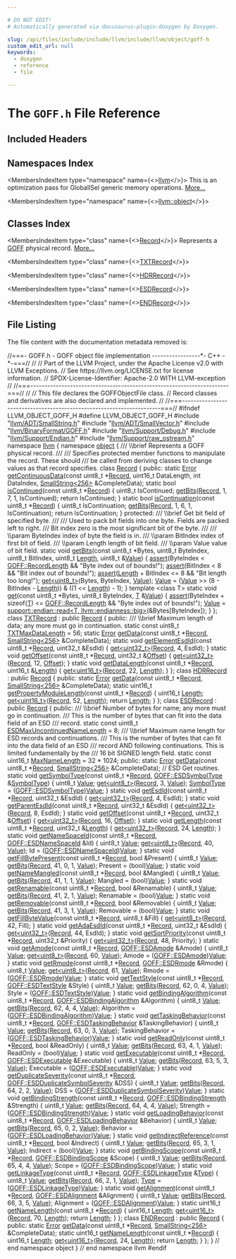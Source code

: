 ```yaml
---

# DO NOT EDIT!
# Automatically generated via docusaurus-plugin-doxygen by Doxygen.

slug: /api/files/include/include/llvm/include/llvm/object/goff-h
custom_edit_url: null
keywords:
  - doxygen
  - reference
  - file

---
```





# The `GOFF.h` File Reference

<DoxygenPage pluginConfig={pluginConfig}>



## Included Headers

<IncludesList>
<IncludesListItem
  filePath="llvm/ADT/SmallString.h"
  permalink="/docs/api/files/include/include/llvm/include/llvm/adt/smallstring-h"
  isLocal="true" />
<IncludesListItem
  filePath="llvm/ADT/SmallVector.h"
  permalink="/docs/api/files/include/include/llvm/include/llvm/adt/smallvector-h"
  isLocal="true" />
<IncludesListItem
  filePath="llvm/BinaryFormat/GOFF.h"
  permalink="/docs/api/files/include/include/llvm/include/llvm/binaryformat/goff-h"
  isLocal="true" />
<IncludesListItem
  filePath="llvm/Support/Debug.h"
  permalink="/docs/api/files/include/include/llvm/include/llvm/support/debug-h"
  isLocal="true" />
<IncludesListItem
  filePath="llvm/Support/Endian.h"
  permalink="/docs/api/files/include/include/llvm/include/llvm/support/endian-h"
  isLocal="true" />
<IncludesListItem
  filePath="llvm/Support/raw_ostream.h"
  permalink="/docs/api/files/include/include/llvm/include/llvm/support/raw-ostream-h"
  isLocal="true" />
</IncludesList>

## Namespaces Index

<MembersIndex>

<MembersIndexItem
  type="namespace"
  name={<><a href="/docs/api/namespaces/llvm">llvm</a></>}>
This is an optimization pass for GlobalISel generic memory operations. <a href="/docs/api/namespaces/llvm/#details">More...</a>
</MembersIndexItem>

<MembersIndexItem
  type="namespace"
  name={<><a href="/docs/api/namespaces/llvm/object">llvm::object</a></>}>
</MembersIndexItem>

</MembersIndex>

## Classes Index

<MembersIndex>

<MembersIndexItem
  type="class"
  name={<><a href="/docs/api/classes/llvm/object/record">Record</a></>}>
Represents a <a href="/docs/api/namespaces/llvm/goff">GOFF</a> physical record. <a href="/docs/api/classes/llvm/object/record/#details">More...</a>
</MembersIndexItem>

<MembersIndexItem
  type="class"
  name={<><a href="/docs/api/classes/llvm/object/txtrecord">TXTRecord</a></>}>
</MembersIndexItem>

<MembersIndexItem
  type="class"
  name={<><a href="/docs/api/classes/llvm/object/hdrrecord">HDRRecord</a></>}>
</MembersIndexItem>

<MembersIndexItem
  type="class"
  name={<><a href="/docs/api/classes/llvm/object/esdrecord">ESDRecord</a></>}>
</MembersIndexItem>

<MembersIndexItem
  type="class"
  name={<><a href="/docs/api/classes/llvm/object/endrecord">ENDRecord</a></>}>
</MembersIndexItem>

</MembersIndex>


## File Listing

The file content with the documentation metadata removed is:

<ProgramListing>

<Link id="l00001" /><CodeLine lineNumber="1"><Highlight kind="comment">//===- GOFF.h - GOFF object file implementation -----------------&#42;- C++ -&#42;-===//</Highlight><Highlight kind="normal"></Highlight></CodeLine>
<Link id="l00002" /><CodeLine lineNumber="2"><Highlight kind="normal"></Highlight><Highlight kind="comment">//</Highlight><Highlight kind="normal"></Highlight></CodeLine>
<Link id="l00003" /><CodeLine lineNumber="3"><Highlight kind="normal"></Highlight><Highlight kind="comment">// Part of the LLVM Project, under the Apache License v2.0 with LLVM Exceptions.</Highlight><Highlight kind="normal"></Highlight></CodeLine>
<Link id="l00004" /><CodeLine lineNumber="4"><Highlight kind="normal"></Highlight><Highlight kind="comment">// See https://llvm.org/LICENSE.txt for license information.</Highlight><Highlight kind="normal"></Highlight></CodeLine>
<Link id="l00005" /><CodeLine lineNumber="5"><Highlight kind="normal"></Highlight><Highlight kind="comment">// SPDX-License-Identifier: Apache-2.0 WITH LLVM-exception</Highlight><Highlight kind="normal"></Highlight></CodeLine>
<Link id="l00006" /><CodeLine lineNumber="6"><Highlight kind="normal"></Highlight><Highlight kind="comment">//</Highlight><Highlight kind="normal"></Highlight></CodeLine>
<Link id="l00007" /><CodeLine lineNumber="7"><Highlight kind="normal"></Highlight><Highlight kind="comment">//===----------------------------------------------------------------------===//</Highlight><Highlight kind="normal"></Highlight></CodeLine>
<Link id="l00008" /><CodeLine lineNumber="8"><Highlight kind="normal"></Highlight><Highlight kind="comment">//</Highlight><Highlight kind="normal"></Highlight></CodeLine>
<Link id="l00009" /><CodeLine lineNumber="9"><Highlight kind="normal"></Highlight><Highlight kind="comment">// This file declares the GOFFObjectFile class.</Highlight><Highlight kind="normal"></Highlight></CodeLine>
<Link id="l00010" /><CodeLine lineNumber="10"><Highlight kind="normal"></Highlight><Highlight kind="comment">// Record classes and derivatives are also declared and implemented.</Highlight><Highlight kind="normal"></Highlight></CodeLine>
<Link id="l00011" /><CodeLine lineNumber="11"><Highlight kind="normal"></Highlight><Highlight kind="comment">//</Highlight><Highlight kind="normal"></Highlight></CodeLine>
<Link id="l00012" /><CodeLine lineNumber="12"><Highlight kind="normal"></Highlight><Highlight kind="comment">//===----------------------------------------------------------------------===//</Highlight><Highlight kind="normal"></Highlight></CodeLine>
<Link id="l00013" /><CodeLine lineNumber="13"><Highlight kind="normal"></Highlight></CodeLine>
<Link id="l00014" /><CodeLine lineNumber="14"><Highlight kind="normal"></Highlight><Highlight kind="preprocessor">#ifndef LLVM&#95;OBJECT&#95;GOFF&#95;H</Highlight><Highlight kind="normal"></Highlight></CodeLine>
<Link id="l00015" /><CodeLine lineNumber="15"><Highlight kind="normal"></Highlight><Highlight kind="preprocessor">#define LLVM&#95;OBJECT&#95;GOFF&#95;H</Highlight><Highlight kind="normal"></Highlight></CodeLine>
<Link id="l00016" /><CodeLine lineNumber="16"><Highlight kind="normal"></Highlight></CodeLine>
<Link id="l00017" /><CodeLine lineNumber="17"><Highlight kind="normal"></Highlight><Highlight kind="preprocessor">#include &quot;<a href="/docs/api/files/include/include/llvm/include/llvm/adt/smallstring-h">llvm/ADT/SmallString.h</a>&quot;</Highlight><Highlight kind="normal"></Highlight></CodeLine>
<Link id="l00018" /><CodeLine lineNumber="18"><Highlight kind="normal"></Highlight><Highlight kind="preprocessor">#include &quot;<a href="/docs/api/files/include/include/llvm/include/llvm/adt/smallvector-h">llvm/ADT/SmallVector.h</a>&quot;</Highlight><Highlight kind="normal"></Highlight></CodeLine>
<Link id="l00019" /><CodeLine lineNumber="19"><Highlight kind="normal"></Highlight><Highlight kind="preprocessor">#include &quot;<a href="/docs/api/files/include/include/llvm/include/llvm/binaryformat/goff-h">llvm/BinaryFormat/GOFF.h</a>&quot;</Highlight><Highlight kind="normal"></Highlight></CodeLine>
<Link id="l00020" /><CodeLine lineNumber="20"><Highlight kind="normal"></Highlight><Highlight kind="preprocessor">#include &quot;<a href="/docs/api/files/include/include/llvm/include/llvm/support/debug-h">llvm/Support/Debug.h</a>&quot;</Highlight><Highlight kind="normal"></Highlight></CodeLine>
<Link id="l00021" /><CodeLine lineNumber="21"><Highlight kind="normal"></Highlight><Highlight kind="preprocessor">#include &quot;<a href="/docs/api/files/include/include/llvm/include/llvm/support/endian-h">llvm/Support/Endian.h</a>&quot;</Highlight><Highlight kind="normal"></Highlight></CodeLine>
<Link id="l00022" /><CodeLine lineNumber="22"><Highlight kind="normal"></Highlight><Highlight kind="preprocessor">#include &quot;<a href="/docs/api/files/include/include/llvm/include/llvm/support/raw-ostream-h">llvm/Support/raw&#95;ostream.h</a>&quot;</Highlight><Highlight kind="normal"></Highlight></CodeLine>
<Link id="l00023" /><CodeLine lineNumber="23"><Highlight kind="normal"></Highlight></CodeLine>
<Link id="l00024" /><CodeLine lineNumber="24"><Highlight kind="normal"></Highlight><Highlight kind="keyword">namespace </Highlight><Highlight kind="normal"><a href="/docs/api/namespaces/llvm">llvm</a> &#123;</Highlight></CodeLine>
<Link id="l00025" /><CodeLine lineNumber="25"><Highlight kind="normal"></Highlight><Highlight kind="keyword">namespace </Highlight><Highlight kind="normal"><a href="/docs/api/namespaces/llvm/object">object</a> &#123;</Highlight></CodeLine>
<Link id="l00026" /><CodeLine lineNumber="26"><Highlight kind="normal"></Highlight><Highlight kind="comment"></Highlight></CodeLine>
<Link id="l00027" /><CodeLine lineNumber="27"><Highlight kind="comment">/// \\brief Represents a GOFF physical record.</Highlight></CodeLine>
<Link id="l00028" /><CodeLine lineNumber="28"><Highlight kind="comment">///</Highlight></CodeLine>
<Link id="l00029" /><CodeLine lineNumber="29"><Highlight kind="comment">/// Specifies protected member functions to manipulate the record. These should</Highlight></CodeLine>
<Link id="l00030" /><CodeLine lineNumber="30"><Highlight kind="comment">/// be called from deriving classes to change values as that record specifies.</Highlight><Highlight kind="normal"></Highlight></CodeLine>
<Link id="l00031" /><CodeLine lineNumber="31" lineLink="/docs/api/classes/llvm/object/record"><Highlight kind="normal"></Highlight><Highlight kind="keyword">class </Highlight><Highlight kind="normal"><a href="/docs/api/classes/llvm/object/record">Record</a> &#123;</Highlight></CodeLine>
<Link id="l00032" /><CodeLine lineNumber="32"><Highlight kind="normal"></Highlight><Highlight kind="keyword">public</Highlight><Highlight kind="normal">:</Highlight></CodeLine>
<Link id="l00033" /><CodeLine lineNumber="33"><Highlight kind="normal">  </Highlight><Highlight kind="keyword">static</Highlight><Highlight kind="normal"> <a href="/docs/api/classes/llvm/error">Error</a> <a href="/docs/api/classes/llvm/object/record/#a68447fd5872ee1b7ff3b7bd7d39e0077">getContinuousData</a>(</Highlight><Highlight kind="keyword">const</Highlight><Highlight kind="normal"> uint8&#95;t &#42;<a href="/docs/api/classes/llvm/object/record">Record</a>, uint16&#95;t DataLength,</Highlight></CodeLine>
<Link id="l00034" /><CodeLine lineNumber="34"><Highlight kind="normal">                                 </Highlight><Highlight kind="keywordtype">int</Highlight><Highlight kind="normal"> DataIndex, <a href="/docs/api/classes/llvm/smallstring">SmallString&lt;256&gt;</a> &amp;CompleteData);</Highlight></CodeLine>
<Link id="l00035" /><CodeLine lineNumber="35"><Highlight kind="normal"></Highlight></CodeLine>
<Link id="l00036" /><CodeLine lineNumber="36" lineLink="/docs/api/classes/llvm/object/record/#a637f36dc9f57cc59c8339f12f6c3c0bc"><Highlight kind="normal">  </Highlight><Highlight kind="keyword">static</Highlight><Highlight kind="normal"> </Highlight><Highlight kind="keywordtype">bool</Highlight><Highlight kind="normal"> <a href="/docs/api/classes/llvm/object/record/#a637f36dc9f57cc59c8339f12f6c3c0bc">isContinued</a>(</Highlight><Highlight kind="keyword">const</Highlight><Highlight kind="normal"> uint8&#95;t &#42;<a href="/docs/api/classes/llvm/object/record">Record</a>) &#123;</Highlight></CodeLine>
<Link id="l00037" /><CodeLine lineNumber="37"><Highlight kind="normal">    uint8&#95;t IsContinued;</Highlight></CodeLine>
<Link id="l00038" /><CodeLine lineNumber="38"><Highlight kind="normal">    <a href="/docs/api/classes/llvm/object/record/#a621bf457e53725ae30708875b8d33bec">getBits</a>(<a href="/docs/api/classes/llvm/object/record">Record</a>, 1, 7, 1, IsContinued);</Highlight></CodeLine>
<Link id="l00039" /><CodeLine lineNumber="39"><Highlight kind="normal">    </Highlight><Highlight kind="keywordflow">return</Highlight><Highlight kind="normal"> IsContinued;</Highlight></CodeLine>
<Link id="l00040" /><CodeLine lineNumber="40"><Highlight kind="normal">  &#125;</Highlight></CodeLine>
<Link id="l00041" /><CodeLine lineNumber="41"><Highlight kind="normal"></Highlight></CodeLine>
<Link id="l00042" /><CodeLine lineNumber="42" lineLink="/docs/api/classes/llvm/object/record/#abc30306974172eceb9ab361af8eff518"><Highlight kind="normal">  </Highlight><Highlight kind="keyword">static</Highlight><Highlight kind="normal"> </Highlight><Highlight kind="keywordtype">bool</Highlight><Highlight kind="normal"> <a href="/docs/api/classes/llvm/object/record/#abc30306974172eceb9ab361af8eff518">isContinuation</a>(</Highlight><Highlight kind="keyword">const</Highlight><Highlight kind="normal"> uint8&#95;t &#42;<a href="/docs/api/classes/llvm/object/record">Record</a>) &#123;</Highlight></CodeLine>
<Link id="l00043" /><CodeLine lineNumber="43"><Highlight kind="normal">    uint8&#95;t IsContinuation;</Highlight></CodeLine>
<Link id="l00044" /><CodeLine lineNumber="44"><Highlight kind="normal">    <a href="/docs/api/classes/llvm/object/record/#a621bf457e53725ae30708875b8d33bec">getBits</a>(<a href="/docs/api/classes/llvm/object/record">Record</a>, 1, 6, 1, IsContinuation);</Highlight></CodeLine>
<Link id="l00045" /><CodeLine lineNumber="45"><Highlight kind="normal">    </Highlight><Highlight kind="keywordflow">return</Highlight><Highlight kind="normal"> IsContinuation;</Highlight></CodeLine>
<Link id="l00046" /><CodeLine lineNumber="46"><Highlight kind="normal">  &#125;</Highlight></CodeLine>
<Link id="l00047" /><CodeLine lineNumber="47"><Highlight kind="normal"></Highlight></CodeLine>
<Link id="l00048" /><CodeLine lineNumber="48"><Highlight kind="normal"></Highlight><Highlight kind="keyword">protected</Highlight><Highlight kind="normal">:</Highlight><Highlight kind="comment"></Highlight></CodeLine>
<Link id="l00049" /><CodeLine lineNumber="49"><Highlight kind="comment">  /// \\brief Get bit field of specified byte.</Highlight></CodeLine>
<Link id="l00050" /><CodeLine lineNumber="50"><Highlight kind="comment">  ///</Highlight></CodeLine>
<Link id="l00051" /><CodeLine lineNumber="51"><Highlight kind="comment">  /// Used to pack bit fields into one byte. Fields are packed left to right.</Highlight></CodeLine>
<Link id="l00052" /><CodeLine lineNumber="52"><Highlight kind="comment">  /// Bit index zero is the most significant bit of the byte.</Highlight></CodeLine>
<Link id="l00053" /><CodeLine lineNumber="53"><Highlight kind="comment">  ///</Highlight></CodeLine>
<Link id="l00054" /><CodeLine lineNumber="54"><Highlight kind="comment">  /// \\param ByteIndex index of byte the field is in.</Highlight></CodeLine>
<Link id="l00055" /><CodeLine lineNumber="55"><Highlight kind="comment">  /// \\param BitIndex index of first bit of field.</Highlight></CodeLine>
<Link id="l00056" /><CodeLine lineNumber="56"><Highlight kind="comment">  /// \\param Length length of bit field.</Highlight></CodeLine>
<Link id="l00057" /><CodeLine lineNumber="57"><Highlight kind="comment">  /// \\param Value value of bit field.</Highlight><Highlight kind="normal"></Highlight></CodeLine>
<Link id="l00058" /><CodeLine lineNumber="58" lineLink="/docs/api/classes/llvm/object/record/#a621bf457e53725ae30708875b8d33bec"><Highlight kind="normal">  </Highlight><Highlight kind="keyword">static</Highlight><Highlight kind="normal"> </Highlight><Highlight kind="keywordtype">void</Highlight><Highlight kind="normal"> <a href="/docs/api/classes/llvm/object/record/#a621bf457e53725ae30708875b8d33bec">getBits</a>(</Highlight><Highlight kind="keyword">const</Highlight><Highlight kind="normal"> uint8&#95;t &#42;Bytes, uint8&#95;t ByteIndex, uint8&#95;t BitIndex,</Highlight></CodeLine>
<Link id="l00059" /><CodeLine lineNumber="59"><Highlight kind="normal">                      uint8&#95;t <a href="/docs/api/namespaces/llvm/#a05f5b9a11bdcc5feba62899f95dcf878af6d9f1c7b49b7601fae6a545002a6763">Length</a>, uint8&#95;t &amp;<a href="/docs/api/classes/llvm/value">Value</a>) &#123;</Highlight></CodeLine>
<Link id="l00060" /><CodeLine lineNumber="60"><Highlight kind="normal">    <a href="/docs/api/files/lib/lib/target/lib/target/amdgpu/silowercontrolflow-cpp/#a4868c5d81c5ccc98c47aeab6244346a0">assert</a>(ByteIndex &lt; <a href="/docs/api/namespaces/llvm/goff/#a9bd094a5bc04f1a61bde1d43568b595f">GOFF::RecordLength</a> &amp;&amp; </Highlight><Highlight kind="stringliteral">&quot;Byte index out of bounds!&quot;</Highlight><Highlight kind="normal">);</Highlight></CodeLine>
<Link id="l00061" /><CodeLine lineNumber="61"><Highlight kind="normal">    <a href="/docs/api/files/lib/lib/target/lib/target/amdgpu/silowercontrolflow-cpp/#a4868c5d81c5ccc98c47aeab6244346a0">assert</a>(BitIndex &lt; 8 &amp;&amp; </Highlight><Highlight kind="stringliteral">&quot;Bit index out of bounds!&quot;</Highlight><Highlight kind="normal">);</Highlight></CodeLine>
<Link id="l00062" /><CodeLine lineNumber="62"><Highlight kind="normal">    <a href="/docs/api/files/lib/lib/target/lib/target/amdgpu/silowercontrolflow-cpp/#a4868c5d81c5ccc98c47aeab6244346a0">assert</a>(<a href="/docs/api/namespaces/llvm/#a05f5b9a11bdcc5feba62899f95dcf878af6d9f1c7b49b7601fae6a545002a6763">Length</a> + BitIndex &lt;= 8 &amp;&amp; </Highlight><Highlight kind="stringliteral">&quot;Bit length too long!&quot;</Highlight><Highlight kind="normal">);</Highlight></CodeLine>
<Link id="l00063" /><CodeLine lineNumber="63"><Highlight kind="normal"></Highlight></CodeLine>
<Link id="l00064" /><CodeLine lineNumber="64"><Highlight kind="normal">    <a href="/docs/api/classes/llvm/object/record/#a817de5ee95a965cf8ba4aa8b19bfd8ea">get&lt;uint8&#95;t&gt;</a>(Bytes, ByteIndex, <a href="/docs/api/classes/llvm/value">Value</a>);</Highlight></CodeLine>
<Link id="l00065" /><CodeLine lineNumber="65"><Highlight kind="normal">    <a href="/docs/api/classes/llvm/value">Value</a> = (<a href="/docs/api/classes/llvm/value">Value</a> &gt;&gt; (8 - BitIndex - <a href="/docs/api/namespaces/llvm/#a05f5b9a11bdcc5feba62899f95dcf878af6d9f1c7b49b7601fae6a545002a6763">Length</a>)) &amp; ((1 &lt;&lt; <a href="/docs/api/namespaces/llvm/#a05f5b9a11bdcc5feba62899f95dcf878af6d9f1c7b49b7601fae6a545002a6763">Length</a>) - 1);</Highlight></CodeLine>
<Link id="l00066" /><CodeLine lineNumber="66"><Highlight kind="normal">  &#125;</Highlight></CodeLine>
<Link id="l00067" /><CodeLine lineNumber="67"><Highlight kind="normal"></Highlight></CodeLine>
<Link id="l00068" /><CodeLine lineNumber="68"><Highlight kind="normal">  </Highlight><Highlight kind="keyword">template</Highlight><Highlight kind="normal"> &lt;</Highlight><Highlight kind="keyword">class</Highlight><Highlight kind="normal"> T&gt;</Highlight></CodeLine>
<Link id="l00069" /><CodeLine lineNumber="69" lineLink="/docs/api/classes/llvm/object/record/#a817de5ee95a965cf8ba4aa8b19bfd8ea"><Highlight kind="normal">  </Highlight><Highlight kind="keyword">static</Highlight><Highlight kind="normal"> </Highlight><Highlight kind="keywordtype">void</Highlight><Highlight kind="normal"> <a href="/docs/api/classes/llvm/object/record/#a817de5ee95a965cf8ba4aa8b19bfd8ea">get</a>(</Highlight><Highlight kind="keyword">const</Highlight><Highlight kind="normal"> uint8&#95;t &#42;Bytes, uint8&#95;t ByteIndex, <a href="/docs/api/files/lib/lib/target/lib/target/mips/mips16isellowering-cpp/#a0acb682b8260ab1c60b918599864e2e5">T</a> &amp;<a href="/docs/api/classes/llvm/value">Value</a>) &#123;</Highlight></CodeLine>
<Link id="l00070" /><CodeLine lineNumber="70"><Highlight kind="normal">    <a href="/docs/api/files/lib/lib/target/lib/target/amdgpu/silowercontrolflow-cpp/#a4868c5d81c5ccc98c47aeab6244346a0">assert</a>(ByteIndex + </Highlight><Highlight kind="keyword">sizeof</Highlight><Highlight kind="normal">(<a href="/docs/api/files/lib/lib/target/lib/target/mips/mips16isellowering-cpp/#a0acb682b8260ab1c60b918599864e2e5">T</a>) &lt;= <a href="/docs/api/namespaces/llvm/goff/#a9bd094a5bc04f1a61bde1d43568b595f">GOFF::RecordLength</a> &amp;&amp;</Highlight></CodeLine>
<Link id="l00071" /><CodeLine lineNumber="71"><Highlight kind="normal">           </Highlight><Highlight kind="stringliteral">&quot;Byte index out of bounds!&quot;</Highlight><Highlight kind="normal">);</Highlight></CodeLine>
<Link id="l00072" /><CodeLine lineNumber="72"><Highlight kind="normal">    <a href="/docs/api/classes/llvm/value">Value</a> = <a href="/docs/api/namespaces/llvm/support/endian/#acfdf941f45bc58470ed8423b98862486">support::endian::read&lt;T, llvm::endianness::big&gt;</a>(&amp;Bytes&#91;ByteIndex&#93;);</Highlight></CodeLine>
<Link id="l00073" /><CodeLine lineNumber="73"><Highlight kind="normal">  &#125;</Highlight></CodeLine>
<Link id="l00074" /><CodeLine lineNumber="74"><Highlight kind="normal">&#125;;</Highlight></CodeLine>
<Link id="l00075" /><CodeLine lineNumber="75"><Highlight kind="normal"></Highlight></CodeLine>
<Link id="l00076" /><CodeLine lineNumber="76" lineLink="/docs/api/classes/llvm/object/txtrecord"><Highlight kind="normal"></Highlight><Highlight kind="keyword">class </Highlight><Highlight kind="normal"><a href="/docs/api/classes/llvm/object/txtrecord">TXTRecord</a> : </Highlight><Highlight kind="keyword">public</Highlight><Highlight kind="normal"> <a href="/docs/api/classes/llvm/object/record">Record</a> &#123;</Highlight></CodeLine>
<Link id="l00077" /><CodeLine lineNumber="77"><Highlight kind="normal"></Highlight><Highlight kind="keyword">public</Highlight><Highlight kind="normal">:</Highlight><Highlight kind="comment"></Highlight></CodeLine>
<Link id="l00078" /><CodeLine lineNumber="78"><Highlight kind="comment">  /// \\brief Maximum length of data; any more must go in continuation.</Highlight><Highlight kind="normal"></Highlight></CodeLine>
<Link id="l00079" /><CodeLine lineNumber="79" lineLink="/docs/api/classes/llvm/object/txtrecord/#a715d4d71dfce4d0225fd194864125a33"><Highlight kind="normal">  </Highlight><Highlight kind="keyword">static</Highlight><Highlight kind="normal"> </Highlight><Highlight kind="keyword">const</Highlight><Highlight kind="normal"> uint8&#95;t <a href="/docs/api/classes/llvm/object/txtrecord/#a715d4d71dfce4d0225fd194864125a33">TXTMaxDataLength</a> = 56;</Highlight></CodeLine>
<Link id="l00080" /><CodeLine lineNumber="80"><Highlight kind="normal"></Highlight></CodeLine>
<Link id="l00081" /><CodeLine lineNumber="81"><Highlight kind="normal">  </Highlight><Highlight kind="keyword">static</Highlight><Highlight kind="normal"> <a href="/docs/api/classes/llvm/error">Error</a> <a href="/docs/api/classes/llvm/object/txtrecord/#ad0de1da35f63c2f230b4b0dfcb79071c">getData</a>(</Highlight><Highlight kind="keyword">const</Highlight><Highlight kind="normal"> uint8&#95;t &#42;<a href="/docs/api/classes/llvm/object/record">Record</a>, <a href="/docs/api/classes/llvm/smallstring">SmallString&lt;256&gt;</a> &amp;CompleteData);</Highlight></CodeLine>
<Link id="l00082" /><CodeLine lineNumber="82"><Highlight kind="normal"></Highlight></CodeLine>
<Link id="l00083" /><CodeLine lineNumber="83" lineLink="/docs/api/classes/llvm/object/txtrecord/#a575f5ce490a26a414a489f3f7e515cd0"><Highlight kind="normal">  </Highlight><Highlight kind="keyword">static</Highlight><Highlight kind="normal"> </Highlight><Highlight kind="keywordtype">void</Highlight><Highlight kind="normal"> <a href="/docs/api/classes/llvm/object/txtrecord/#a575f5ce490a26a414a489f3f7e515cd0">getElementEsdId</a>(</Highlight><Highlight kind="keyword">const</Highlight><Highlight kind="normal"> uint8&#95;t &#42;<a href="/docs/api/classes/llvm/object/record">Record</a>, uint32&#95;t &amp;EsdId) &#123;</Highlight></CodeLine>
<Link id="l00084" /><CodeLine lineNumber="84"><Highlight kind="normal">    <a href="/docs/api/classes/llvm/object/record/#a817de5ee95a965cf8ba4aa8b19bfd8ea">get&lt;uint32&#95;t&gt;</a>(<a href="/docs/api/classes/llvm/object/record">Record</a>, 4, EsdId);</Highlight></CodeLine>
<Link id="l00085" /><CodeLine lineNumber="85"><Highlight kind="normal">  &#125;</Highlight></CodeLine>
<Link id="l00086" /><CodeLine lineNumber="86"><Highlight kind="normal"></Highlight></CodeLine>
<Link id="l00087" /><CodeLine lineNumber="87" lineLink="/docs/api/classes/llvm/object/txtrecord/#ae15f56285eb5f2e538b4a2c4b9170df0"><Highlight kind="normal">  </Highlight><Highlight kind="keyword">static</Highlight><Highlight kind="normal"> </Highlight><Highlight kind="keywordtype">void</Highlight><Highlight kind="normal"> <a href="/docs/api/classes/llvm/object/txtrecord/#ae15f56285eb5f2e538b4a2c4b9170df0">getOffset</a>(</Highlight><Highlight kind="keyword">const</Highlight><Highlight kind="normal"> uint8&#95;t &#42;<a href="/docs/api/classes/llvm/object/record">Record</a>, uint32&#95;t &amp;<a href="/docs/api/namespaces/llvm/#a05f5b9a11bdcc5feba62899f95dcf878a3134224cba2545bc57954d3b072aebb4">Offset</a>) &#123;</Highlight></CodeLine>
<Link id="l00088" /><CodeLine lineNumber="88"><Highlight kind="normal">    <a href="/docs/api/classes/llvm/object/record/#a817de5ee95a965cf8ba4aa8b19bfd8ea">get&lt;uint32&#95;t&gt;</a>(<a href="/docs/api/classes/llvm/object/record">Record</a>, 12, <a href="/docs/api/namespaces/llvm/#a05f5b9a11bdcc5feba62899f95dcf878a3134224cba2545bc57954d3b072aebb4">Offset</a>);</Highlight></CodeLine>
<Link id="l00089" /><CodeLine lineNumber="89"><Highlight kind="normal">  &#125;</Highlight></CodeLine>
<Link id="l00090" /><CodeLine lineNumber="90"><Highlight kind="normal"></Highlight></CodeLine>
<Link id="l00091" /><CodeLine lineNumber="91" lineLink="/docs/api/classes/llvm/object/txtrecord/#a95100266e2327854dfedc66a2ed41e72"><Highlight kind="normal">  </Highlight><Highlight kind="keyword">static</Highlight><Highlight kind="normal"> </Highlight><Highlight kind="keywordtype">void</Highlight><Highlight kind="normal"> <a href="/docs/api/classes/llvm/object/txtrecord/#a95100266e2327854dfedc66a2ed41e72">getDataLength</a>(</Highlight><Highlight kind="keyword">const</Highlight><Highlight kind="normal"> uint8&#95;t &#42;<a href="/docs/api/classes/llvm/object/record">Record</a>, uint16&#95;t &amp;<a href="/docs/api/namespaces/llvm/#a05f5b9a11bdcc5feba62899f95dcf878af6d9f1c7b49b7601fae6a545002a6763">Length</a>) &#123;</Highlight></CodeLine>
<Link id="l00092" /><CodeLine lineNumber="92"><Highlight kind="normal">    <a href="/docs/api/classes/llvm/object/record/#a817de5ee95a965cf8ba4aa8b19bfd8ea">get&lt;uint16&#95;t&gt;</a>(<a href="/docs/api/classes/llvm/object/record">Record</a>, 22, <a href="/docs/api/namespaces/llvm/#a05f5b9a11bdcc5feba62899f95dcf878af6d9f1c7b49b7601fae6a545002a6763">Length</a>);</Highlight></CodeLine>
<Link id="l00093" /><CodeLine lineNumber="93"><Highlight kind="normal">  &#125;</Highlight></CodeLine>
<Link id="l00094" /><CodeLine lineNumber="94"><Highlight kind="normal">&#125;;</Highlight></CodeLine>
<Link id="l00095" /><CodeLine lineNumber="95"><Highlight kind="normal"></Highlight></CodeLine>
<Link id="l00096" /><CodeLine lineNumber="96" lineLink="/docs/api/classes/llvm/object/hdrrecord"><Highlight kind="normal"></Highlight><Highlight kind="keyword">class </Highlight><Highlight kind="normal"><a href="/docs/api/classes/llvm/object/hdrrecord">HDRRecord</a> : </Highlight><Highlight kind="keyword">public</Highlight><Highlight kind="normal"> <a href="/docs/api/classes/llvm/object/record">Record</a> &#123;</Highlight></CodeLine>
<Link id="l00097" /><CodeLine lineNumber="97"><Highlight kind="normal"></Highlight><Highlight kind="keyword">public</Highlight><Highlight kind="normal">:</Highlight></CodeLine>
<Link id="l00098" /><CodeLine lineNumber="98"><Highlight kind="normal">  </Highlight><Highlight kind="keyword">static</Highlight><Highlight kind="normal"> <a href="/docs/api/classes/llvm/error">Error</a> <a href="/docs/api/classes/llvm/object/hdrrecord/#a464dca003843fef58bf9e9d218666138">getData</a>(</Highlight><Highlight kind="keyword">const</Highlight><Highlight kind="normal"> uint8&#95;t &#42;<a href="/docs/api/classes/llvm/object/record">Record</a>, <a href="/docs/api/classes/llvm/smallstring">SmallString&lt;256&gt;</a> &amp;CompleteData);</Highlight></CodeLine>
<Link id="l00099" /><CodeLine lineNumber="99"><Highlight kind="normal"></Highlight></CodeLine>
<Link id="l00100" /><CodeLine lineNumber="100" lineLink="/docs/api/classes/llvm/object/hdrrecord/#a74011747fe024db673758bc5a2eba060"><Highlight kind="normal">  </Highlight><Highlight kind="keyword">static</Highlight><Highlight kind="normal"> uint16&#95;t <a href="/docs/api/classes/llvm/object/hdrrecord/#a74011747fe024db673758bc5a2eba060">getPropertyModuleLength</a>(</Highlight><Highlight kind="keyword">const</Highlight><Highlight kind="normal"> uint8&#95;t &#42;<a href="/docs/api/classes/llvm/object/record">Record</a>) &#123;</Highlight></CodeLine>
<Link id="l00101" /><CodeLine lineNumber="101"><Highlight kind="normal">    uint16&#95;t <a href="/docs/api/namespaces/llvm/#a05f5b9a11bdcc5feba62899f95dcf878af6d9f1c7b49b7601fae6a545002a6763">Length</a>;</Highlight></CodeLine>
<Link id="l00102" /><CodeLine lineNumber="102"><Highlight kind="normal">    <a href="/docs/api/classes/llvm/object/record/#a817de5ee95a965cf8ba4aa8b19bfd8ea">get&lt;uint16&#95;t&gt;</a>(<a href="/docs/api/classes/llvm/object/record">Record</a>, 52, <a href="/docs/api/namespaces/llvm/#a05f5b9a11bdcc5feba62899f95dcf878af6d9f1c7b49b7601fae6a545002a6763">Length</a>);</Highlight></CodeLine>
<Link id="l00103" /><CodeLine lineNumber="103"><Highlight kind="normal">    </Highlight><Highlight kind="keywordflow">return</Highlight><Highlight kind="normal"> <a href="/docs/api/namespaces/llvm/#a05f5b9a11bdcc5feba62899f95dcf878af6d9f1c7b49b7601fae6a545002a6763">Length</a>;</Highlight></CodeLine>
<Link id="l00104" /><CodeLine lineNumber="104"><Highlight kind="normal">  &#125;</Highlight></CodeLine>
<Link id="l00105" /><CodeLine lineNumber="105"><Highlight kind="normal">&#125;;</Highlight></CodeLine>
<Link id="l00106" /><CodeLine lineNumber="106"><Highlight kind="normal"></Highlight></CodeLine>
<Link id="l00107" /><CodeLine lineNumber="107" lineLink="/docs/api/classes/llvm/object/esdrecord"><Highlight kind="normal"></Highlight><Highlight kind="keyword">class </Highlight><Highlight kind="normal"><a href="/docs/api/classes/llvm/object/esdrecord">ESDRecord</a> : </Highlight><Highlight kind="keyword">public</Highlight><Highlight kind="normal"> <a href="/docs/api/classes/llvm/object/record">Record</a> &#123;</Highlight></CodeLine>
<Link id="l00108" /><CodeLine lineNumber="108"><Highlight kind="normal"></Highlight><Highlight kind="keyword">public</Highlight><Highlight kind="normal">:</Highlight><Highlight kind="comment"></Highlight></CodeLine>
<Link id="l00109" /><CodeLine lineNumber="109"><Highlight kind="comment">  /// \\brief Number of bytes for name; any more must go in continuation.</Highlight></CodeLine>
<Link id="l00110" /><CodeLine lineNumber="110"><Highlight kind="comment">  /// This is the number of bytes that can fit into the data field of an ESD</Highlight></CodeLine>
<Link id="l00111" /><CodeLine lineNumber="111"><Highlight kind="comment">  /// record.</Highlight><Highlight kind="normal"></Highlight></CodeLine>
<Link id="l00112" /><CodeLine lineNumber="112" lineLink="/docs/api/classes/llvm/object/esdrecord/#aa936176b8bea6d8ea58203389007d068"><Highlight kind="normal">  </Highlight><Highlight kind="keyword">static</Highlight><Highlight kind="normal"> </Highlight><Highlight kind="keyword">const</Highlight><Highlight kind="normal"> uint8&#95;t <a href="/docs/api/classes/llvm/object/esdrecord/#aa936176b8bea6d8ea58203389007d068">ESDMaxUncontinuedNameLength</a> = 8;</Highlight></CodeLine>
<Link id="l00113" /><CodeLine lineNumber="113"><Highlight kind="normal"></Highlight><Highlight kind="comment"></Highlight></CodeLine>
<Link id="l00114" /><CodeLine lineNumber="114"><Highlight kind="comment">  /// \\brief Maximum name length for ESD records and continuations.</Highlight></CodeLine>
<Link id="l00115" /><CodeLine lineNumber="115"><Highlight kind="comment">  /// This is the number of bytes that can fit into the data field of an ESD</Highlight></CodeLine>
<Link id="l00116" /><CodeLine lineNumber="116"><Highlight kind="comment">  /// record AND following continuations. This is limited fundamentally by the</Highlight></CodeLine>
<Link id="l00117" /><CodeLine lineNumber="117"><Highlight kind="comment">  /// 16 bit SIGNED length field.</Highlight><Highlight kind="normal"></Highlight></CodeLine>
<Link id="l00118" /><CodeLine lineNumber="118" lineLink="/docs/api/classes/llvm/object/esdrecord/#a77f124a7c988d0a2f0fac4fd708f2506"><Highlight kind="normal">  </Highlight><Highlight kind="keyword">static</Highlight><Highlight kind="normal"> </Highlight><Highlight kind="keyword">const</Highlight><Highlight kind="normal"> uint16&#95;t <a href="/docs/api/classes/llvm/object/esdrecord/#a77f124a7c988d0a2f0fac4fd708f2506">MaxNameLength</a> = 32 &#42; 1024;</Highlight></CodeLine>
<Link id="l00119" /><CodeLine lineNumber="119"><Highlight kind="normal"></Highlight></CodeLine>
<Link id="l00120" /><CodeLine lineNumber="120"><Highlight kind="normal"></Highlight><Highlight kind="keyword">public</Highlight><Highlight kind="normal">:</Highlight></CodeLine>
<Link id="l00121" /><CodeLine lineNumber="121"><Highlight kind="normal">  </Highlight><Highlight kind="keyword">static</Highlight><Highlight kind="normal"> <a href="/docs/api/classes/llvm/error">Error</a> <a href="/docs/api/classes/llvm/object/esdrecord/#a41be86591fdf189a06549d4f79778363">getData</a>(</Highlight><Highlight kind="keyword">const</Highlight><Highlight kind="normal"> uint8&#95;t &#42;<a href="/docs/api/classes/llvm/object/record">Record</a>, <a href="/docs/api/classes/llvm/smallstring">SmallString&lt;256&gt;</a> &amp;CompleteData);</Highlight></CodeLine>
<Link id="l00122" /><CodeLine lineNumber="122"><Highlight kind="normal"></Highlight></CodeLine>
<Link id="l00123" /><CodeLine lineNumber="123"><Highlight kind="normal">  </Highlight><Highlight kind="comment">// ESD Get routines.</Highlight><Highlight kind="normal"></Highlight></CodeLine>
<Link id="l00124" /><CodeLine lineNumber="124" lineLink="/docs/api/classes/llvm/object/esdrecord/#a8f69c62cb368a82f813d20559b771afd"><Highlight kind="normal">  </Highlight><Highlight kind="keyword">static</Highlight><Highlight kind="normal"> </Highlight><Highlight kind="keywordtype">void</Highlight><Highlight kind="normal"> <a href="/docs/api/classes/llvm/object/esdrecord/#a8f69c62cb368a82f813d20559b771afd">getSymbolType</a>(</Highlight><Highlight kind="keyword">const</Highlight><Highlight kind="normal"> uint8&#95;t &#42;<a href="/docs/api/classes/llvm/object/record">Record</a>,</Highlight></CodeLine>
<Link id="l00125" /><CodeLine lineNumber="125"><Highlight kind="normal">                            <a href="/docs/api/namespaces/llvm/goff/#aa230a619fca0943af5d9715621ddf536">GOFF::ESDSymbolType</a> &amp;<a href="/docs/api/namespaces/llvm/xcoff/#ae6213556e13de39091f6861f199d7b1f">SymbolType</a>) &#123;</Highlight></CodeLine>
<Link id="l00126" /><CodeLine lineNumber="126"><Highlight kind="normal">    uint8&#95;t <a href="/docs/api/classes/llvm/value">Value</a>;</Highlight></CodeLine>
<Link id="l00127" /><CodeLine lineNumber="127"><Highlight kind="normal">    <a href="/docs/api/classes/llvm/object/record/#a817de5ee95a965cf8ba4aa8b19bfd8ea">get&lt;uint8&#95;t&gt;</a>(<a href="/docs/api/classes/llvm/object/record">Record</a>, 3, <a href="/docs/api/classes/llvm/value">Value</a>);</Highlight></CodeLine>
<Link id="l00128" /><CodeLine lineNumber="128"><Highlight kind="normal">    <a href="/docs/api/namespaces/llvm/xcoff/#ae6213556e13de39091f6861f199d7b1f">SymbolType</a> = (<a href="/docs/api/namespaces/llvm/goff/#aa230a619fca0943af5d9715621ddf536">GOFF::ESDSymbolType</a>)<a href="/docs/api/classes/llvm/value">Value</a>;</Highlight></CodeLine>
<Link id="l00129" /><CodeLine lineNumber="129"><Highlight kind="normal">  &#125;</Highlight></CodeLine>
<Link id="l00130" /><CodeLine lineNumber="130"><Highlight kind="normal"></Highlight></CodeLine>
<Link id="l00131" /><CodeLine lineNumber="131" lineLink="/docs/api/classes/llvm/object/esdrecord/#a3d2201cdad88bd4981c06028e8b4c87a"><Highlight kind="normal">  </Highlight><Highlight kind="keyword">static</Highlight><Highlight kind="normal"> </Highlight><Highlight kind="keywordtype">void</Highlight><Highlight kind="normal"> <a href="/docs/api/classes/llvm/object/esdrecord/#a3d2201cdad88bd4981c06028e8b4c87a">getEsdId</a>(</Highlight><Highlight kind="keyword">const</Highlight><Highlight kind="normal"> uint8&#95;t &#42;<a href="/docs/api/classes/llvm/object/record">Record</a>, uint32&#95;t &amp;EsdId) &#123;</Highlight></CodeLine>
<Link id="l00132" /><CodeLine lineNumber="132"><Highlight kind="normal">    <a href="/docs/api/classes/llvm/object/record/#a817de5ee95a965cf8ba4aa8b19bfd8ea">get&lt;uint32&#95;t&gt;</a>(<a href="/docs/api/classes/llvm/object/record">Record</a>, 4, EsdId);</Highlight></CodeLine>
<Link id="l00133" /><CodeLine lineNumber="133"><Highlight kind="normal">  &#125;</Highlight></CodeLine>
<Link id="l00134" /><CodeLine lineNumber="134"><Highlight kind="normal"></Highlight></CodeLine>
<Link id="l00135" /><CodeLine lineNumber="135" lineLink="/docs/api/classes/llvm/object/esdrecord/#a89665782cf8d112a3547acdc66cc0a1c"><Highlight kind="normal">  </Highlight><Highlight kind="keyword">static</Highlight><Highlight kind="normal"> </Highlight><Highlight kind="keywordtype">void</Highlight><Highlight kind="normal"> <a href="/docs/api/classes/llvm/object/esdrecord/#a89665782cf8d112a3547acdc66cc0a1c">getParentEsdId</a>(</Highlight><Highlight kind="keyword">const</Highlight><Highlight kind="normal"> uint8&#95;t &#42;<a href="/docs/api/classes/llvm/object/record">Record</a>, uint32&#95;t &amp;EsdId) &#123;</Highlight></CodeLine>
<Link id="l00136" /><CodeLine lineNumber="136"><Highlight kind="normal">    <a href="/docs/api/classes/llvm/object/record/#a817de5ee95a965cf8ba4aa8b19bfd8ea">get&lt;uint32&#95;t&gt;</a>(<a href="/docs/api/classes/llvm/object/record">Record</a>, 8, EsdId);</Highlight></CodeLine>
<Link id="l00137" /><CodeLine lineNumber="137"><Highlight kind="normal">  &#125;</Highlight></CodeLine>
<Link id="l00138" /><CodeLine lineNumber="138"><Highlight kind="normal"></Highlight></CodeLine>
<Link id="l00139" /><CodeLine lineNumber="139" lineLink="/docs/api/classes/llvm/object/esdrecord/#a20245bf07f26c7c93be4aa8707e1a27b"><Highlight kind="normal">  </Highlight><Highlight kind="keyword">static</Highlight><Highlight kind="normal"> </Highlight><Highlight kind="keywordtype">void</Highlight><Highlight kind="normal"> <a href="/docs/api/classes/llvm/object/esdrecord/#a20245bf07f26c7c93be4aa8707e1a27b">getOffset</a>(</Highlight><Highlight kind="keyword">const</Highlight><Highlight kind="normal"> uint8&#95;t &#42;<a href="/docs/api/classes/llvm/object/record">Record</a>, uint32&#95;t &amp;<a href="/docs/api/namespaces/llvm/#a05f5b9a11bdcc5feba62899f95dcf878a3134224cba2545bc57954d3b072aebb4">Offset</a>) &#123;</Highlight></CodeLine>
<Link id="l00140" /><CodeLine lineNumber="140"><Highlight kind="normal">    <a href="/docs/api/classes/llvm/object/record/#a817de5ee95a965cf8ba4aa8b19bfd8ea">get&lt;uint32&#95;t&gt;</a>(<a href="/docs/api/classes/llvm/object/record">Record</a>, 16, <a href="/docs/api/namespaces/llvm/#a05f5b9a11bdcc5feba62899f95dcf878a3134224cba2545bc57954d3b072aebb4">Offset</a>);</Highlight></CodeLine>
<Link id="l00141" /><CodeLine lineNumber="141"><Highlight kind="normal">  &#125;</Highlight></CodeLine>
<Link id="l00142" /><CodeLine lineNumber="142"><Highlight kind="normal"></Highlight></CodeLine>
<Link id="l00143" /><CodeLine lineNumber="143" lineLink="/docs/api/classes/llvm/object/esdrecord/#a4c2b4d5d089d12bb5f0e83ed0f37e28c"><Highlight kind="normal">  </Highlight><Highlight kind="keyword">static</Highlight><Highlight kind="normal"> </Highlight><Highlight kind="keywordtype">void</Highlight><Highlight kind="normal"> <a href="/docs/api/classes/llvm/object/esdrecord/#a4c2b4d5d089d12bb5f0e83ed0f37e28c">getLength</a>(</Highlight><Highlight kind="keyword">const</Highlight><Highlight kind="normal"> uint8&#95;t &#42;<a href="/docs/api/classes/llvm/object/record">Record</a>, uint32&#95;t &amp;<a href="/docs/api/namespaces/llvm/#a05f5b9a11bdcc5feba62899f95dcf878af6d9f1c7b49b7601fae6a545002a6763">Length</a>) &#123;</Highlight></CodeLine>
<Link id="l00144" /><CodeLine lineNumber="144"><Highlight kind="normal">    <a href="/docs/api/classes/llvm/object/record/#a817de5ee95a965cf8ba4aa8b19bfd8ea">get&lt;uint32&#95;t&gt;</a>(<a href="/docs/api/classes/llvm/object/record">Record</a>, 24, <a href="/docs/api/namespaces/llvm/#a05f5b9a11bdcc5feba62899f95dcf878af6d9f1c7b49b7601fae6a545002a6763">Length</a>);</Highlight></CodeLine>
<Link id="l00145" /><CodeLine lineNumber="145"><Highlight kind="normal">  &#125;</Highlight></CodeLine>
<Link id="l00146" /><CodeLine lineNumber="146"><Highlight kind="normal"></Highlight></CodeLine>
<Link id="l00147" /><CodeLine lineNumber="147" lineLink="/docs/api/classes/llvm/object/esdrecord/#ad76249510a3813e5688338c252b271d5"><Highlight kind="normal">  </Highlight><Highlight kind="keyword">static</Highlight><Highlight kind="normal"> </Highlight><Highlight kind="keywordtype">void</Highlight><Highlight kind="normal"> <a href="/docs/api/classes/llvm/object/esdrecord/#ad76249510a3813e5688338c252b271d5">getNameSpaceId</a>(</Highlight><Highlight kind="keyword">const</Highlight><Highlight kind="normal"> uint8&#95;t &#42;<a href="/docs/api/classes/llvm/object/record">Record</a>, <a href="/docs/api/namespaces/llvm/goff/#aa06368da948b8fc7d53d9d38e9de12d3">GOFF::ESDNameSpaceId</a> &amp;Id) &#123;</Highlight></CodeLine>
<Link id="l00148" /><CodeLine lineNumber="148"><Highlight kind="normal">    uint8&#95;t <a href="/docs/api/classes/llvm/value">Value</a>;</Highlight></CodeLine>
<Link id="l00149" /><CodeLine lineNumber="149"><Highlight kind="normal">    <a href="/docs/api/classes/llvm/object/record/#a817de5ee95a965cf8ba4aa8b19bfd8ea">get&lt;uint8&#95;t&gt;</a>(<a href="/docs/api/classes/llvm/object/record">Record</a>, 40, <a href="/docs/api/classes/llvm/value">Value</a>);</Highlight></CodeLine>
<Link id="l00150" /><CodeLine lineNumber="150"><Highlight kind="normal">    Id = (<a href="/docs/api/namespaces/llvm/goff/#aa06368da948b8fc7d53d9d38e9de12d3">GOFF::ESDNameSpaceId</a>)<a href="/docs/api/classes/llvm/value">Value</a>;</Highlight></CodeLine>
<Link id="l00151" /><CodeLine lineNumber="151"><Highlight kind="normal">  &#125;</Highlight></CodeLine>
<Link id="l00152" /><CodeLine lineNumber="152"><Highlight kind="normal"></Highlight></CodeLine>
<Link id="l00153" /><CodeLine lineNumber="153" lineLink="/docs/api/classes/llvm/object/esdrecord/#a445dd802984ef710b1ccaf5a5ada2b8f"><Highlight kind="normal">  </Highlight><Highlight kind="keyword">static</Highlight><Highlight kind="normal"> </Highlight><Highlight kind="keywordtype">void</Highlight><Highlight kind="normal"> <a href="/docs/api/classes/llvm/object/esdrecord/#a445dd802984ef710b1ccaf5a5ada2b8f">getFillBytePresent</a>(</Highlight><Highlight kind="keyword">const</Highlight><Highlight kind="normal"> uint8&#95;t &#42;<a href="/docs/api/classes/llvm/object/record">Record</a>, </Highlight><Highlight kind="keywordtype">bool</Highlight><Highlight kind="normal"> &amp;Present) &#123;</Highlight></CodeLine>
<Link id="l00154" /><CodeLine lineNumber="154"><Highlight kind="normal">    uint8&#95;t <a href="/docs/api/classes/llvm/value">Value</a>;</Highlight></CodeLine>
<Link id="l00155" /><CodeLine lineNumber="155"><Highlight kind="normal">    <a href="/docs/api/classes/llvm/object/record/#a621bf457e53725ae30708875b8d33bec">getBits</a>(<a href="/docs/api/classes/llvm/object/record">Record</a>, 41, 0, 1, <a href="/docs/api/classes/llvm/value">Value</a>);</Highlight></CodeLine>
<Link id="l00156" /><CodeLine lineNumber="156"><Highlight kind="normal">    Present = (bool)<a href="/docs/api/classes/llvm/value">Value</a>;</Highlight></CodeLine>
<Link id="l00157" /><CodeLine lineNumber="157"><Highlight kind="normal">  &#125;</Highlight></CodeLine>
<Link id="l00158" /><CodeLine lineNumber="158"><Highlight kind="normal"></Highlight></CodeLine>
<Link id="l00159" /><CodeLine lineNumber="159" lineLink="/docs/api/classes/llvm/object/esdrecord/#a41e6bf13951edb895a30fd3beab7fcce"><Highlight kind="normal">  </Highlight><Highlight kind="keyword">static</Highlight><Highlight kind="normal"> </Highlight><Highlight kind="keywordtype">void</Highlight><Highlight kind="normal"> <a href="/docs/api/classes/llvm/object/esdrecord/#a41e6bf13951edb895a30fd3beab7fcce">getNameMangled</a>(</Highlight><Highlight kind="keyword">const</Highlight><Highlight kind="normal"> uint8&#95;t &#42;<a href="/docs/api/classes/llvm/object/record">Record</a>, </Highlight><Highlight kind="keywordtype">bool</Highlight><Highlight kind="normal"> &amp;Mangled) &#123;</Highlight></CodeLine>
<Link id="l00160" /><CodeLine lineNumber="160"><Highlight kind="normal">    uint8&#95;t <a href="/docs/api/classes/llvm/value">Value</a>;</Highlight></CodeLine>
<Link id="l00161" /><CodeLine lineNumber="161"><Highlight kind="normal">    <a href="/docs/api/classes/llvm/object/record/#a621bf457e53725ae30708875b8d33bec">getBits</a>(<a href="/docs/api/classes/llvm/object/record">Record</a>, 41, 1, 1, <a href="/docs/api/classes/llvm/value">Value</a>);</Highlight></CodeLine>
<Link id="l00162" /><CodeLine lineNumber="162"><Highlight kind="normal">    Mangled = (bool)<a href="/docs/api/classes/llvm/value">Value</a>;</Highlight></CodeLine>
<Link id="l00163" /><CodeLine lineNumber="163"><Highlight kind="normal">  &#125;</Highlight></CodeLine>
<Link id="l00164" /><CodeLine lineNumber="164"><Highlight kind="normal"></Highlight></CodeLine>
<Link id="l00165" /><CodeLine lineNumber="165" lineLink="/docs/api/classes/llvm/object/esdrecord/#af40849e67ad6b5f296a7b695e5d06fbe"><Highlight kind="normal">  </Highlight><Highlight kind="keyword">static</Highlight><Highlight kind="normal"> </Highlight><Highlight kind="keywordtype">void</Highlight><Highlight kind="normal"> <a href="/docs/api/classes/llvm/object/esdrecord/#af40849e67ad6b5f296a7b695e5d06fbe">getRenamable</a>(</Highlight><Highlight kind="keyword">const</Highlight><Highlight kind="normal"> uint8&#95;t &#42;<a href="/docs/api/classes/llvm/object/record">Record</a>, </Highlight><Highlight kind="keywordtype">bool</Highlight><Highlight kind="normal"> &amp;Renamable) &#123;</Highlight></CodeLine>
<Link id="l00166" /><CodeLine lineNumber="166"><Highlight kind="normal">    uint8&#95;t <a href="/docs/api/classes/llvm/value">Value</a>;</Highlight></CodeLine>
<Link id="l00167" /><CodeLine lineNumber="167"><Highlight kind="normal">    <a href="/docs/api/classes/llvm/object/record/#a621bf457e53725ae30708875b8d33bec">getBits</a>(<a href="/docs/api/classes/llvm/object/record">Record</a>, 41, 2, 1, <a href="/docs/api/classes/llvm/value">Value</a>);</Highlight></CodeLine>
<Link id="l00168" /><CodeLine lineNumber="168"><Highlight kind="normal">    Renamable = (bool)<a href="/docs/api/classes/llvm/value">Value</a>;</Highlight></CodeLine>
<Link id="l00169" /><CodeLine lineNumber="169"><Highlight kind="normal">  &#125;</Highlight></CodeLine>
<Link id="l00170" /><CodeLine lineNumber="170"><Highlight kind="normal"></Highlight></CodeLine>
<Link id="l00171" /><CodeLine lineNumber="171" lineLink="/docs/api/classes/llvm/object/esdrecord/#aea77b214dc8f83c7edf8b7db1666c269"><Highlight kind="normal">  </Highlight><Highlight kind="keyword">static</Highlight><Highlight kind="normal"> </Highlight><Highlight kind="keywordtype">void</Highlight><Highlight kind="normal"> <a href="/docs/api/classes/llvm/object/esdrecord/#aea77b214dc8f83c7edf8b7db1666c269">getRemovable</a>(</Highlight><Highlight kind="keyword">const</Highlight><Highlight kind="normal"> uint8&#95;t &#42;<a href="/docs/api/classes/llvm/object/record">Record</a>, </Highlight><Highlight kind="keywordtype">bool</Highlight><Highlight kind="normal"> &amp;Removable) &#123;</Highlight></CodeLine>
<Link id="l00172" /><CodeLine lineNumber="172"><Highlight kind="normal">    uint8&#95;t <a href="/docs/api/classes/llvm/value">Value</a>;</Highlight></CodeLine>
<Link id="l00173" /><CodeLine lineNumber="173"><Highlight kind="normal">    <a href="/docs/api/classes/llvm/object/record/#a621bf457e53725ae30708875b8d33bec">getBits</a>(<a href="/docs/api/classes/llvm/object/record">Record</a>, 41, 3, 1, <a href="/docs/api/classes/llvm/value">Value</a>);</Highlight></CodeLine>
<Link id="l00174" /><CodeLine lineNumber="174"><Highlight kind="normal">    Removable = (bool)<a href="/docs/api/classes/llvm/value">Value</a>;</Highlight></CodeLine>
<Link id="l00175" /><CodeLine lineNumber="175"><Highlight kind="normal">  &#125;</Highlight></CodeLine>
<Link id="l00176" /><CodeLine lineNumber="176"><Highlight kind="normal"></Highlight></CodeLine>
<Link id="l00177" /><CodeLine lineNumber="177" lineLink="/docs/api/classes/llvm/object/esdrecord/#a8b8a9f52f85cbdbbbb9f3f30ec001460"><Highlight kind="normal">  </Highlight><Highlight kind="keyword">static</Highlight><Highlight kind="normal"> </Highlight><Highlight kind="keywordtype">void</Highlight><Highlight kind="normal"> <a href="/docs/api/classes/llvm/object/esdrecord/#a8b8a9f52f85cbdbbbb9f3f30ec001460">getFillByteValue</a>(</Highlight><Highlight kind="keyword">const</Highlight><Highlight kind="normal"> uint8&#95;t &#42;<a href="/docs/api/classes/llvm/object/record">Record</a>, uint8&#95;t &amp;Fill) &#123;</Highlight></CodeLine>
<Link id="l00178" /><CodeLine lineNumber="178"><Highlight kind="normal">    <a href="/docs/api/classes/llvm/object/record/#a817de5ee95a965cf8ba4aa8b19bfd8ea">get&lt;uint8&#95;t&gt;</a>(<a href="/docs/api/classes/llvm/object/record">Record</a>, 42, Fill);</Highlight></CodeLine>
<Link id="l00179" /><CodeLine lineNumber="179"><Highlight kind="normal">  &#125;</Highlight></CodeLine>
<Link id="l00180" /><CodeLine lineNumber="180"><Highlight kind="normal"></Highlight></CodeLine>
<Link id="l00181" /><CodeLine lineNumber="181" lineLink="/docs/api/classes/llvm/object/esdrecord/#a516f3f99075b03a2827823a26d20a0f4"><Highlight kind="normal">  </Highlight><Highlight kind="keyword">static</Highlight><Highlight kind="normal"> </Highlight><Highlight kind="keywordtype">void</Highlight><Highlight kind="normal"> <a href="/docs/api/classes/llvm/object/esdrecord/#a516f3f99075b03a2827823a26d20a0f4">getAdaEsdId</a>(</Highlight><Highlight kind="keyword">const</Highlight><Highlight kind="normal"> uint8&#95;t &#42;<a href="/docs/api/classes/llvm/object/record">Record</a>, uint32&#95;t &amp;EsdId) &#123;</Highlight></CodeLine>
<Link id="l00182" /><CodeLine lineNumber="182"><Highlight kind="normal">    <a href="/docs/api/classes/llvm/object/record/#a817de5ee95a965cf8ba4aa8b19bfd8ea">get&lt;uint32&#95;t&gt;</a>(<a href="/docs/api/classes/llvm/object/record">Record</a>, 44, EsdId);</Highlight></CodeLine>
<Link id="l00183" /><CodeLine lineNumber="183"><Highlight kind="normal">  &#125;</Highlight></CodeLine>
<Link id="l00184" /><CodeLine lineNumber="184"><Highlight kind="normal"></Highlight></CodeLine>
<Link id="l00185" /><CodeLine lineNumber="185" lineLink="/docs/api/classes/llvm/object/esdrecord/#a7f484a3f5cbdee1f8208afcc1b12038c"><Highlight kind="normal">  </Highlight><Highlight kind="keyword">static</Highlight><Highlight kind="normal"> </Highlight><Highlight kind="keywordtype">void</Highlight><Highlight kind="normal"> <a href="/docs/api/classes/llvm/object/esdrecord/#a7f484a3f5cbdee1f8208afcc1b12038c">getSortPriority</a>(</Highlight><Highlight kind="keyword">const</Highlight><Highlight kind="normal"> uint8&#95;t &#42;<a href="/docs/api/classes/llvm/object/record">Record</a>, uint32&#95;t &amp;Priority) &#123;</Highlight></CodeLine>
<Link id="l00186" /><CodeLine lineNumber="186"><Highlight kind="normal">    <a href="/docs/api/classes/llvm/object/record/#a817de5ee95a965cf8ba4aa8b19bfd8ea">get&lt;uint32&#95;t&gt;</a>(<a href="/docs/api/classes/llvm/object/record">Record</a>, 48, Priority);</Highlight></CodeLine>
<Link id="l00187" /><CodeLine lineNumber="187"><Highlight kind="normal">  &#125;</Highlight></CodeLine>
<Link id="l00188" /><CodeLine lineNumber="188"><Highlight kind="normal"></Highlight></CodeLine>
<Link id="l00189" /><CodeLine lineNumber="189" lineLink="/docs/api/classes/llvm/object/esdrecord/#a6858cfaa9e9d289d7a4134a204c90089"><Highlight kind="normal">  </Highlight><Highlight kind="keyword">static</Highlight><Highlight kind="normal"> </Highlight><Highlight kind="keywordtype">void</Highlight><Highlight kind="normal"> <a href="/docs/api/classes/llvm/object/esdrecord/#a6858cfaa9e9d289d7a4134a204c90089">getAmode</a>(</Highlight><Highlight kind="keyword">const</Highlight><Highlight kind="normal"> uint8&#95;t &#42;<a href="/docs/api/classes/llvm/object/record">Record</a>, <a href="/docs/api/namespaces/llvm/goff/#a7476f23b4baa1e04abd0b8027430e60b">GOFF::ESDAmode</a> &amp;Amode) &#123;</Highlight></CodeLine>
<Link id="l00190" /><CodeLine lineNumber="190"><Highlight kind="normal">    uint8&#95;t <a href="/docs/api/classes/llvm/value">Value</a>;</Highlight></CodeLine>
<Link id="l00191" /><CodeLine lineNumber="191"><Highlight kind="normal">    <a href="/docs/api/classes/llvm/object/record/#a817de5ee95a965cf8ba4aa8b19bfd8ea">get&lt;uint8&#95;t&gt;</a>(<a href="/docs/api/classes/llvm/object/record">Record</a>, 60, <a href="/docs/api/classes/llvm/value">Value</a>);</Highlight></CodeLine>
<Link id="l00192" /><CodeLine lineNumber="192"><Highlight kind="normal">    Amode = (<a href="/docs/api/namespaces/llvm/goff/#a7476f23b4baa1e04abd0b8027430e60b">GOFF::ESDAmode</a>)<a href="/docs/api/classes/llvm/value">Value</a>;</Highlight></CodeLine>
<Link id="l00193" /><CodeLine lineNumber="193"><Highlight kind="normal">  &#125;</Highlight></CodeLine>
<Link id="l00194" /><CodeLine lineNumber="194"><Highlight kind="normal"></Highlight></CodeLine>
<Link id="l00195" /><CodeLine lineNumber="195" lineLink="/docs/api/classes/llvm/object/esdrecord/#a7eea7ffc710777d6561cda7a5e4f8c57"><Highlight kind="normal">  </Highlight><Highlight kind="keyword">static</Highlight><Highlight kind="normal"> </Highlight><Highlight kind="keywordtype">void</Highlight><Highlight kind="normal"> <a href="/docs/api/classes/llvm/object/esdrecord/#a7eea7ffc710777d6561cda7a5e4f8c57">getRmode</a>(</Highlight><Highlight kind="keyword">const</Highlight><Highlight kind="normal"> uint8&#95;t &#42;<a href="/docs/api/classes/llvm/object/record">Record</a>, <a href="/docs/api/namespaces/llvm/goff/#afc8c8c26be7cc7ae8a484cdcc138962d">GOFF::ESDRmode</a> &amp;Rmode) &#123;</Highlight></CodeLine>
<Link id="l00196" /><CodeLine lineNumber="196"><Highlight kind="normal">    uint8&#95;t <a href="/docs/api/classes/llvm/value">Value</a>;</Highlight></CodeLine>
<Link id="l00197" /><CodeLine lineNumber="197"><Highlight kind="normal">    <a href="/docs/api/classes/llvm/object/record/#a817de5ee95a965cf8ba4aa8b19bfd8ea">get&lt;uint8&#95;t&gt;</a>(<a href="/docs/api/classes/llvm/object/record">Record</a>, 61, <a href="/docs/api/classes/llvm/value">Value</a>);</Highlight></CodeLine>
<Link id="l00198" /><CodeLine lineNumber="198"><Highlight kind="normal">    Rmode = (<a href="/docs/api/namespaces/llvm/goff/#afc8c8c26be7cc7ae8a484cdcc138962d">GOFF::ESDRmode</a>)<a href="/docs/api/classes/llvm/value">Value</a>;</Highlight></CodeLine>
<Link id="l00199" /><CodeLine lineNumber="199"><Highlight kind="normal">  &#125;</Highlight></CodeLine>
<Link id="l00200" /><CodeLine lineNumber="200"><Highlight kind="normal"></Highlight></CodeLine>
<Link id="l00201" /><CodeLine lineNumber="201" lineLink="/docs/api/classes/llvm/object/esdrecord/#aa2e6ab7ae3094d97a45352feb7dc7758"><Highlight kind="normal">  </Highlight><Highlight kind="keyword">static</Highlight><Highlight kind="normal"> </Highlight><Highlight kind="keywordtype">void</Highlight><Highlight kind="normal"> <a href="/docs/api/classes/llvm/object/esdrecord/#aa2e6ab7ae3094d97a45352feb7dc7758">getTextStyle</a>(</Highlight><Highlight kind="keyword">const</Highlight><Highlight kind="normal"> uint8&#95;t &#42;<a href="/docs/api/classes/llvm/object/record">Record</a>, <a href="/docs/api/namespaces/llvm/goff/#a48b496176726b7e568930b70ccd8ec95">GOFF::ESDTextStyle</a> &amp;Style) &#123;</Highlight></CodeLine>
<Link id="l00202" /><CodeLine lineNumber="202"><Highlight kind="normal">    uint8&#95;t <a href="/docs/api/classes/llvm/value">Value</a>;</Highlight></CodeLine>
<Link id="l00203" /><CodeLine lineNumber="203"><Highlight kind="normal">    <a href="/docs/api/classes/llvm/object/record/#a621bf457e53725ae30708875b8d33bec">getBits</a>(<a href="/docs/api/classes/llvm/object/record">Record</a>, 62, 0, 4, <a href="/docs/api/classes/llvm/value">Value</a>);</Highlight></CodeLine>
<Link id="l00204" /><CodeLine lineNumber="204"><Highlight kind="normal">    Style = (<a href="/docs/api/namespaces/llvm/goff/#a48b496176726b7e568930b70ccd8ec95">GOFF::ESDTextStyle</a>)<a href="/docs/api/classes/llvm/value">Value</a>;</Highlight></CodeLine>
<Link id="l00205" /><CodeLine lineNumber="205"><Highlight kind="normal">  &#125;</Highlight></CodeLine>
<Link id="l00206" /><CodeLine lineNumber="206"><Highlight kind="normal"></Highlight></CodeLine>
<Link id="l00207" /><CodeLine lineNumber="207" lineLink="/docs/api/classes/llvm/object/esdrecord/#a597ed0b588d19008d10c83ff5ee5ef88"><Highlight kind="normal">  </Highlight><Highlight kind="keyword">static</Highlight><Highlight kind="normal"> </Highlight><Highlight kind="keywordtype">void</Highlight><Highlight kind="normal"> <a href="/docs/api/classes/llvm/object/esdrecord/#a597ed0b588d19008d10c83ff5ee5ef88">getBindingAlgorithm</a>(</Highlight><Highlight kind="keyword">const</Highlight><Highlight kind="normal"> uint8&#95;t &#42;<a href="/docs/api/classes/llvm/object/record">Record</a>,</Highlight></CodeLine>
<Link id="l00208" /><CodeLine lineNumber="208"><Highlight kind="normal">                                  <a href="/docs/api/namespaces/llvm/goff/#a1a2cc71bb9d87d0a400363fbd7c58a54">GOFF::ESDBindingAlgorithm</a> &amp;Algorithm) &#123;</Highlight></CodeLine>
<Link id="l00209" /><CodeLine lineNumber="209"><Highlight kind="normal">    uint8&#95;t <a href="/docs/api/classes/llvm/value">Value</a>;</Highlight></CodeLine>
<Link id="l00210" /><CodeLine lineNumber="210"><Highlight kind="normal">    <a href="/docs/api/classes/llvm/object/record/#a621bf457e53725ae30708875b8d33bec">getBits</a>(<a href="/docs/api/classes/llvm/object/record">Record</a>, 62, 4, 4, <a href="/docs/api/classes/llvm/value">Value</a>);</Highlight></CodeLine>
<Link id="l00211" /><CodeLine lineNumber="211"><Highlight kind="normal">    Algorithm = (<a href="/docs/api/namespaces/llvm/goff/#a1a2cc71bb9d87d0a400363fbd7c58a54">GOFF::ESDBindingAlgorithm</a>)<a href="/docs/api/classes/llvm/value">Value</a>;</Highlight></CodeLine>
<Link id="l00212" /><CodeLine lineNumber="212"><Highlight kind="normal">  &#125;</Highlight></CodeLine>
<Link id="l00213" /><CodeLine lineNumber="213"><Highlight kind="normal"></Highlight></CodeLine>
<Link id="l00214" /><CodeLine lineNumber="214" lineLink="/docs/api/classes/llvm/object/esdrecord/#a4258b2abc2bf3967873ba3d9ce436303"><Highlight kind="normal">  </Highlight><Highlight kind="keyword">static</Highlight><Highlight kind="normal"> </Highlight><Highlight kind="keywordtype">void</Highlight><Highlight kind="normal"> <a href="/docs/api/classes/llvm/object/esdrecord/#a4258b2abc2bf3967873ba3d9ce436303">getTaskingBehavior</a>(</Highlight><Highlight kind="keyword">const</Highlight><Highlight kind="normal"> uint8&#95;t &#42;<a href="/docs/api/classes/llvm/object/record">Record</a>,</Highlight></CodeLine>
<Link id="l00215" /><CodeLine lineNumber="215"><Highlight kind="normal">                                 <a href="/docs/api/namespaces/llvm/goff/#ac1617e3b17ea3df4374129abf2996af5">GOFF::ESDTaskingBehavior</a> &amp;TaskingBehavior) &#123;</Highlight></CodeLine>
<Link id="l00216" /><CodeLine lineNumber="216"><Highlight kind="normal">    uint8&#95;t <a href="/docs/api/classes/llvm/value">Value</a>;</Highlight></CodeLine>
<Link id="l00217" /><CodeLine lineNumber="217"><Highlight kind="normal">    <a href="/docs/api/classes/llvm/object/record/#a621bf457e53725ae30708875b8d33bec">getBits</a>(<a href="/docs/api/classes/llvm/object/record">Record</a>, 63, 0, 3, <a href="/docs/api/classes/llvm/value">Value</a>);</Highlight></CodeLine>
<Link id="l00218" /><CodeLine lineNumber="218"><Highlight kind="normal">    TaskingBehavior = (<a href="/docs/api/namespaces/llvm/goff/#ac1617e3b17ea3df4374129abf2996af5">GOFF::ESDTaskingBehavior</a>)<a href="/docs/api/classes/llvm/value">Value</a>;</Highlight></CodeLine>
<Link id="l00219" /><CodeLine lineNumber="219"><Highlight kind="normal">  &#125;</Highlight></CodeLine>
<Link id="l00220" /><CodeLine lineNumber="220"><Highlight kind="normal"></Highlight></CodeLine>
<Link id="l00221" /><CodeLine lineNumber="221" lineLink="/docs/api/classes/llvm/object/esdrecord/#a7c2fb6f2f3b28850625cb896809b4e5a"><Highlight kind="normal">  </Highlight><Highlight kind="keyword">static</Highlight><Highlight kind="normal"> </Highlight><Highlight kind="keywordtype">void</Highlight><Highlight kind="normal"> <a href="/docs/api/classes/llvm/object/esdrecord/#a7c2fb6f2f3b28850625cb896809b4e5a">getReadOnly</a>(</Highlight><Highlight kind="keyword">const</Highlight><Highlight kind="normal"> uint8&#95;t &#42;<a href="/docs/api/classes/llvm/object/record">Record</a>, </Highlight><Highlight kind="keywordtype">bool</Highlight><Highlight kind="normal"> &amp;ReadOnly) &#123;</Highlight></CodeLine>
<Link id="l00222" /><CodeLine lineNumber="222"><Highlight kind="normal">    uint8&#95;t <a href="/docs/api/classes/llvm/value">Value</a>;</Highlight></CodeLine>
<Link id="l00223" /><CodeLine lineNumber="223"><Highlight kind="normal">    <a href="/docs/api/classes/llvm/object/record/#a621bf457e53725ae30708875b8d33bec">getBits</a>(<a href="/docs/api/classes/llvm/object/record">Record</a>, 63, 4, 1, <a href="/docs/api/classes/llvm/value">Value</a>);</Highlight></CodeLine>
<Link id="l00224" /><CodeLine lineNumber="224"><Highlight kind="normal">    ReadOnly = (bool)<a href="/docs/api/classes/llvm/value">Value</a>;</Highlight></CodeLine>
<Link id="l00225" /><CodeLine lineNumber="225"><Highlight kind="normal">  &#125;</Highlight></CodeLine>
<Link id="l00226" /><CodeLine lineNumber="226"><Highlight kind="normal"></Highlight></CodeLine>
<Link id="l00227" /><CodeLine lineNumber="227" lineLink="/docs/api/classes/llvm/object/esdrecord/#ac7266dc4718ccfa5af3e1e34ba75fd3d"><Highlight kind="normal">  </Highlight><Highlight kind="keyword">static</Highlight><Highlight kind="normal"> </Highlight><Highlight kind="keywordtype">void</Highlight><Highlight kind="normal"> <a href="/docs/api/classes/llvm/object/esdrecord/#ac7266dc4718ccfa5af3e1e34ba75fd3d">getExecutable</a>(</Highlight><Highlight kind="keyword">const</Highlight><Highlight kind="normal"> uint8&#95;t &#42;<a href="/docs/api/classes/llvm/object/record">Record</a>,</Highlight></CodeLine>
<Link id="l00228" /><CodeLine lineNumber="228"><Highlight kind="normal">                            <a href="/docs/api/namespaces/llvm/goff/#a4933550171684a52cb5aa6313d49d0c5">GOFF::ESDExecutable</a> &amp;Executable) &#123;</Highlight></CodeLine>
<Link id="l00229" /><CodeLine lineNumber="229"><Highlight kind="normal">    uint8&#95;t <a href="/docs/api/classes/llvm/value">Value</a>;</Highlight></CodeLine>
<Link id="l00230" /><CodeLine lineNumber="230"><Highlight kind="normal">    <a href="/docs/api/classes/llvm/object/record/#a621bf457e53725ae30708875b8d33bec">getBits</a>(<a href="/docs/api/classes/llvm/object/record">Record</a>, 63, 5, 3, <a href="/docs/api/classes/llvm/value">Value</a>);</Highlight></CodeLine>
<Link id="l00231" /><CodeLine lineNumber="231"><Highlight kind="normal">    Executable = (<a href="/docs/api/namespaces/llvm/goff/#a4933550171684a52cb5aa6313d49d0c5">GOFF::ESDExecutable</a>)<a href="/docs/api/classes/llvm/value">Value</a>;</Highlight></CodeLine>
<Link id="l00232" /><CodeLine lineNumber="232"><Highlight kind="normal">  &#125;</Highlight></CodeLine>
<Link id="l00233" /><CodeLine lineNumber="233"><Highlight kind="normal"></Highlight></CodeLine>
<Link id="l00234" /><CodeLine lineNumber="234" lineLink="/docs/api/classes/llvm/object/esdrecord/#a249517638648cd2af36d179fa0c603ba"><Highlight kind="normal">  </Highlight><Highlight kind="keyword">static</Highlight><Highlight kind="normal"> </Highlight><Highlight kind="keywordtype">void</Highlight><Highlight kind="normal"> <a href="/docs/api/classes/llvm/object/esdrecord/#a249517638648cd2af36d179fa0c603ba">getDuplicateSeverity</a>(</Highlight><Highlight kind="keyword">const</Highlight><Highlight kind="normal"> uint8&#95;t &#42;<a href="/docs/api/classes/llvm/object/record">Record</a>,</Highlight></CodeLine>
<Link id="l00235" /><CodeLine lineNumber="235"><Highlight kind="normal">                                   <a href="/docs/api/namespaces/llvm/goff/#a1e50db0c64f34cae10b47b8546db9965">GOFF::ESDDuplicateSymbolSeverity</a> &amp;DSS) &#123;</Highlight></CodeLine>
<Link id="l00236" /><CodeLine lineNumber="236"><Highlight kind="normal">    uint8&#95;t <a href="/docs/api/classes/llvm/value">Value</a>;</Highlight></CodeLine>
<Link id="l00237" /><CodeLine lineNumber="237"><Highlight kind="normal">    <a href="/docs/api/classes/llvm/object/record/#a621bf457e53725ae30708875b8d33bec">getBits</a>(<a href="/docs/api/classes/llvm/object/record">Record</a>, 64, 2, 2, <a href="/docs/api/classes/llvm/value">Value</a>);</Highlight></CodeLine>
<Link id="l00238" /><CodeLine lineNumber="238"><Highlight kind="normal">    DSS = (<a href="/docs/api/namespaces/llvm/goff/#a1e50db0c64f34cae10b47b8546db9965">GOFF::ESDDuplicateSymbolSeverity</a>)<a href="/docs/api/classes/llvm/value">Value</a>;</Highlight></CodeLine>
<Link id="l00239" /><CodeLine lineNumber="239"><Highlight kind="normal">  &#125;</Highlight></CodeLine>
<Link id="l00240" /><CodeLine lineNumber="240"><Highlight kind="normal"></Highlight></CodeLine>
<Link id="l00241" /><CodeLine lineNumber="241" lineLink="/docs/api/classes/llvm/object/esdrecord/#a10feb91fb4edb2fa3e1e4bc1e219be35"><Highlight kind="normal">  </Highlight><Highlight kind="keyword">static</Highlight><Highlight kind="normal"> </Highlight><Highlight kind="keywordtype">void</Highlight><Highlight kind="normal"> <a href="/docs/api/classes/llvm/object/esdrecord/#a10feb91fb4edb2fa3e1e4bc1e219be35">getBindingStrength</a>(</Highlight><Highlight kind="keyword">const</Highlight><Highlight kind="normal"> uint8&#95;t &#42;<a href="/docs/api/classes/llvm/object/record">Record</a>,</Highlight></CodeLine>
<Link id="l00242" /><CodeLine lineNumber="242"><Highlight kind="normal">                                 <a href="/docs/api/namespaces/llvm/goff/#ae8b8f71c9c63a3ec241f496db20f6fee">GOFF::ESDBindingStrength</a> &amp;Strength) &#123;</Highlight></CodeLine>
<Link id="l00243" /><CodeLine lineNumber="243"><Highlight kind="normal">    uint8&#95;t <a href="/docs/api/classes/llvm/value">Value</a>;</Highlight></CodeLine>
<Link id="l00244" /><CodeLine lineNumber="244"><Highlight kind="normal">    <a href="/docs/api/classes/llvm/object/record/#a621bf457e53725ae30708875b8d33bec">getBits</a>(<a href="/docs/api/classes/llvm/object/record">Record</a>, 64, 4, 4, <a href="/docs/api/classes/llvm/value">Value</a>);</Highlight></CodeLine>
<Link id="l00245" /><CodeLine lineNumber="245"><Highlight kind="normal">    Strength = (<a href="/docs/api/namespaces/llvm/goff/#ae8b8f71c9c63a3ec241f496db20f6fee">GOFF::ESDBindingStrength</a>)<a href="/docs/api/classes/llvm/value">Value</a>;</Highlight></CodeLine>
<Link id="l00246" /><CodeLine lineNumber="246"><Highlight kind="normal">  &#125;</Highlight></CodeLine>
<Link id="l00247" /><CodeLine lineNumber="247"><Highlight kind="normal"></Highlight></CodeLine>
<Link id="l00248" /><CodeLine lineNumber="248" lineLink="/docs/api/classes/llvm/object/esdrecord/#a3f871ae083a28c89da507e24096e77a2"><Highlight kind="normal">  </Highlight><Highlight kind="keyword">static</Highlight><Highlight kind="normal"> </Highlight><Highlight kind="keywordtype">void</Highlight><Highlight kind="normal"> <a href="/docs/api/classes/llvm/object/esdrecord/#a3f871ae083a28c89da507e24096e77a2">getLoadingBehavior</a>(</Highlight><Highlight kind="keyword">const</Highlight><Highlight kind="normal"> uint8&#95;t &#42;<a href="/docs/api/classes/llvm/object/record">Record</a>,</Highlight></CodeLine>
<Link id="l00249" /><CodeLine lineNumber="249"><Highlight kind="normal">                                 <a href="/docs/api/namespaces/llvm/goff/#a079279c714f0f26248898ed727d238b0">GOFF::ESDLoadingBehavior</a> &amp;Behavior) &#123;</Highlight></CodeLine>
<Link id="l00250" /><CodeLine lineNumber="250"><Highlight kind="normal">    uint8&#95;t <a href="/docs/api/classes/llvm/value">Value</a>;</Highlight></CodeLine>
<Link id="l00251" /><CodeLine lineNumber="251"><Highlight kind="normal">    <a href="/docs/api/classes/llvm/object/record/#a621bf457e53725ae30708875b8d33bec">getBits</a>(<a href="/docs/api/classes/llvm/object/record">Record</a>, 65, 0, 2, <a href="/docs/api/classes/llvm/value">Value</a>);</Highlight></CodeLine>
<Link id="l00252" /><CodeLine lineNumber="252"><Highlight kind="normal">    Behavior = (<a href="/docs/api/namespaces/llvm/goff/#a079279c714f0f26248898ed727d238b0">GOFF::ESDLoadingBehavior</a>)<a href="/docs/api/classes/llvm/value">Value</a>;</Highlight></CodeLine>
<Link id="l00253" /><CodeLine lineNumber="253"><Highlight kind="normal">  &#125;</Highlight></CodeLine>
<Link id="l00254" /><CodeLine lineNumber="254"><Highlight kind="normal"></Highlight></CodeLine>
<Link id="l00255" /><CodeLine lineNumber="255" lineLink="/docs/api/classes/llvm/object/esdrecord/#a071c9b7f13b2e3a77ea1939a6d2b0f54"><Highlight kind="normal">  </Highlight><Highlight kind="keyword">static</Highlight><Highlight kind="normal"> </Highlight><Highlight kind="keywordtype">void</Highlight><Highlight kind="normal"> <a href="/docs/api/classes/llvm/object/esdrecord/#a071c9b7f13b2e3a77ea1939a6d2b0f54">getIndirectReference</a>(</Highlight><Highlight kind="keyword">const</Highlight><Highlight kind="normal"> uint8&#95;t &#42;<a href="/docs/api/classes/llvm/object/record">Record</a>, </Highlight><Highlight kind="keywordtype">bool</Highlight><Highlight kind="normal"> &amp;Indirect) &#123;</Highlight></CodeLine>
<Link id="l00256" /><CodeLine lineNumber="256"><Highlight kind="normal">    uint8&#95;t <a href="/docs/api/classes/llvm/value">Value</a>;</Highlight></CodeLine>
<Link id="l00257" /><CodeLine lineNumber="257"><Highlight kind="normal">    <a href="/docs/api/classes/llvm/object/record/#a621bf457e53725ae30708875b8d33bec">getBits</a>(<a href="/docs/api/classes/llvm/object/record">Record</a>, 65, 3, 1, <a href="/docs/api/classes/llvm/value">Value</a>);</Highlight></CodeLine>
<Link id="l00258" /><CodeLine lineNumber="258"><Highlight kind="normal">    Indirect = (bool)<a href="/docs/api/classes/llvm/value">Value</a>;</Highlight></CodeLine>
<Link id="l00259" /><CodeLine lineNumber="259"><Highlight kind="normal">  &#125;</Highlight></CodeLine>
<Link id="l00260" /><CodeLine lineNumber="260"><Highlight kind="normal"></Highlight></CodeLine>
<Link id="l00261" /><CodeLine lineNumber="261" lineLink="/docs/api/classes/llvm/object/esdrecord/#ac96e2aa558f44e2345459cf2492944a3"><Highlight kind="normal">  </Highlight><Highlight kind="keyword">static</Highlight><Highlight kind="normal"> </Highlight><Highlight kind="keywordtype">void</Highlight><Highlight kind="normal"> <a href="/docs/api/classes/llvm/object/esdrecord/#ac96e2aa558f44e2345459cf2492944a3">getBindingScope</a>(</Highlight><Highlight kind="keyword">const</Highlight><Highlight kind="normal"> uint8&#95;t &#42;<a href="/docs/api/classes/llvm/object/record">Record</a>,</Highlight></CodeLine>
<Link id="l00262" /><CodeLine lineNumber="262"><Highlight kind="normal">                              <a href="/docs/api/namespaces/llvm/goff/#a7cf849181299799ef59693a574f4f159">GOFF::ESDBindingScope</a> &amp;Scope) &#123;</Highlight></CodeLine>
<Link id="l00263" /><CodeLine lineNumber="263"><Highlight kind="normal">    uint8&#95;t <a href="/docs/api/classes/llvm/value">Value</a>;</Highlight></CodeLine>
<Link id="l00264" /><CodeLine lineNumber="264"><Highlight kind="normal">    <a href="/docs/api/classes/llvm/object/record/#a621bf457e53725ae30708875b8d33bec">getBits</a>(<a href="/docs/api/classes/llvm/object/record">Record</a>, 65, 4, 4, <a href="/docs/api/classes/llvm/value">Value</a>);</Highlight></CodeLine>
<Link id="l00265" /><CodeLine lineNumber="265"><Highlight kind="normal">    Scope = (<a href="/docs/api/namespaces/llvm/goff/#a7cf849181299799ef59693a574f4f159">GOFF::ESDBindingScope</a>)<a href="/docs/api/classes/llvm/value">Value</a>;</Highlight></CodeLine>
<Link id="l00266" /><CodeLine lineNumber="266"><Highlight kind="normal">  &#125;</Highlight></CodeLine>
<Link id="l00267" /><CodeLine lineNumber="267"><Highlight kind="normal"></Highlight></CodeLine>
<Link id="l00268" /><CodeLine lineNumber="268" lineLink="/docs/api/classes/llvm/object/esdrecord/#aa762348109ffca6f7c3564c26659ecb2"><Highlight kind="normal">  </Highlight><Highlight kind="keyword">static</Highlight><Highlight kind="normal"> </Highlight><Highlight kind="keywordtype">void</Highlight><Highlight kind="normal"> <a href="/docs/api/classes/llvm/object/esdrecord/#aa762348109ffca6f7c3564c26659ecb2">getLinkageType</a>(</Highlight><Highlight kind="keyword">const</Highlight><Highlight kind="normal"> uint8&#95;t &#42;<a href="/docs/api/classes/llvm/object/record">Record</a>,</Highlight></CodeLine>
<Link id="l00269" /><CodeLine lineNumber="269"><Highlight kind="normal">                             <a href="/docs/api/namespaces/llvm/goff/#a964f795216d46d29fb7f202b2906e445">GOFF::ESDLinkageType</a> &amp;<a href="/docs/api/classes/llvm/type">Type</a>) &#123;</Highlight></CodeLine>
<Link id="l00270" /><CodeLine lineNumber="270"><Highlight kind="normal">    uint8&#95;t <a href="/docs/api/classes/llvm/value">Value</a>;</Highlight></CodeLine>
<Link id="l00271" /><CodeLine lineNumber="271"><Highlight kind="normal">    <a href="/docs/api/classes/llvm/object/record/#a621bf457e53725ae30708875b8d33bec">getBits</a>(<a href="/docs/api/classes/llvm/object/record">Record</a>, 66, 2, 1, <a href="/docs/api/classes/llvm/value">Value</a>);</Highlight></CodeLine>
<Link id="l00272" /><CodeLine lineNumber="272"><Highlight kind="normal">    <a href="/docs/api/classes/llvm/type">Type</a> = (<a href="/docs/api/namespaces/llvm/goff/#a964f795216d46d29fb7f202b2906e445">GOFF::ESDLinkageType</a>)<a href="/docs/api/classes/llvm/value">Value</a>;</Highlight></CodeLine>
<Link id="l00273" /><CodeLine lineNumber="273"><Highlight kind="normal">  &#125;</Highlight></CodeLine>
<Link id="l00274" /><CodeLine lineNumber="274"><Highlight kind="normal"></Highlight></CodeLine>
<Link id="l00275" /><CodeLine lineNumber="275" lineLink="/docs/api/classes/llvm/object/esdrecord/#aa5f23fb26bc4072fd103b50f0a4053fb"><Highlight kind="normal">  </Highlight><Highlight kind="keyword">static</Highlight><Highlight kind="normal"> </Highlight><Highlight kind="keywordtype">void</Highlight><Highlight kind="normal"> <a href="/docs/api/classes/llvm/object/esdrecord/#aa5f23fb26bc4072fd103b50f0a4053fb">getAlignment</a>(</Highlight><Highlight kind="keyword">const</Highlight><Highlight kind="normal"> uint8&#95;t &#42;<a href="/docs/api/classes/llvm/object/record">Record</a>,</Highlight></CodeLine>
<Link id="l00276" /><CodeLine lineNumber="276"><Highlight kind="normal">                           <a href="/docs/api/namespaces/llvm/goff/#a60e042e85a921167b7eafc40ea8d01c8">GOFF::ESDAlignment</a> &amp;Alignment) &#123;</Highlight></CodeLine>
<Link id="l00277" /><CodeLine lineNumber="277"><Highlight kind="normal">    uint8&#95;t <a href="/docs/api/classes/llvm/value">Value</a>;</Highlight></CodeLine>
<Link id="l00278" /><CodeLine lineNumber="278"><Highlight kind="normal">    <a href="/docs/api/classes/llvm/object/record/#a621bf457e53725ae30708875b8d33bec">getBits</a>(<a href="/docs/api/classes/llvm/object/record">Record</a>, 66, 3, 5, <a href="/docs/api/classes/llvm/value">Value</a>);</Highlight></CodeLine>
<Link id="l00279" /><CodeLine lineNumber="279"><Highlight kind="normal">    Alignment = (<a href="/docs/api/namespaces/llvm/goff/#a60e042e85a921167b7eafc40ea8d01c8">GOFF::ESDAlignment</a>)<a href="/docs/api/classes/llvm/value">Value</a>;</Highlight></CodeLine>
<Link id="l00280" /><CodeLine lineNumber="280"><Highlight kind="normal">  &#125;</Highlight></CodeLine>
<Link id="l00281" /><CodeLine lineNumber="281"><Highlight kind="normal"></Highlight></CodeLine>
<Link id="l00282" /><CodeLine lineNumber="282" lineLink="/docs/api/classes/llvm/object/esdrecord/#aa9aaf80f8b8b1af0fa63cd19126f2a2b"><Highlight kind="normal">  </Highlight><Highlight kind="keyword">static</Highlight><Highlight kind="normal"> uint16&#95;t <a href="/docs/api/classes/llvm/object/esdrecord/#aa9aaf80f8b8b1af0fa63cd19126f2a2b">getNameLength</a>(</Highlight><Highlight kind="keyword">const</Highlight><Highlight kind="normal"> uint8&#95;t &#42;<a href="/docs/api/classes/llvm/object/record">Record</a>) &#123;</Highlight></CodeLine>
<Link id="l00283" /><CodeLine lineNumber="283"><Highlight kind="normal">    uint16&#95;t <a href="/docs/api/namespaces/llvm/#a05f5b9a11bdcc5feba62899f95dcf878af6d9f1c7b49b7601fae6a545002a6763">Length</a>;</Highlight></CodeLine>
<Link id="l00284" /><CodeLine lineNumber="284"><Highlight kind="normal">    <a href="/docs/api/classes/llvm/object/record/#a817de5ee95a965cf8ba4aa8b19bfd8ea">get&lt;uint16&#95;t&gt;</a>(<a href="/docs/api/classes/llvm/object/record">Record</a>, 70, <a href="/docs/api/namespaces/llvm/#a05f5b9a11bdcc5feba62899f95dcf878af6d9f1c7b49b7601fae6a545002a6763">Length</a>);</Highlight></CodeLine>
<Link id="l00285" /><CodeLine lineNumber="285"><Highlight kind="normal">    </Highlight><Highlight kind="keywordflow">return</Highlight><Highlight kind="normal"> <a href="/docs/api/namespaces/llvm/#a05f5b9a11bdcc5feba62899f95dcf878af6d9f1c7b49b7601fae6a545002a6763">Length</a>;</Highlight></CodeLine>
<Link id="l00286" /><CodeLine lineNumber="286"><Highlight kind="normal">  &#125;</Highlight></CodeLine>
<Link id="l00287" /><CodeLine lineNumber="287"><Highlight kind="normal">&#125;;</Highlight></CodeLine>
<Link id="l00288" /><CodeLine lineNumber="288"><Highlight kind="normal"></Highlight></CodeLine>
<Link id="l00289" /><CodeLine lineNumber="289" lineLink="/docs/api/classes/llvm/object/endrecord"><Highlight kind="normal"></Highlight><Highlight kind="keyword">class </Highlight><Highlight kind="normal"><a href="/docs/api/classes/llvm/object/endrecord">ENDRecord</a> : </Highlight><Highlight kind="keyword">public</Highlight><Highlight kind="normal"> <a href="/docs/api/classes/llvm/object/record">Record</a> &#123;</Highlight></CodeLine>
<Link id="l00290" /><CodeLine lineNumber="290"><Highlight kind="normal"></Highlight><Highlight kind="keyword">public</Highlight><Highlight kind="normal">:</Highlight></CodeLine>
<Link id="l00291" /><CodeLine lineNumber="291"><Highlight kind="normal">  </Highlight><Highlight kind="keyword">static</Highlight><Highlight kind="normal"> <a href="/docs/api/classes/llvm/error">Error</a> <a href="/docs/api/classes/llvm/object/endrecord/#a23dc9276377c60b4714b77e41f8da16e">getData</a>(</Highlight><Highlight kind="keyword">const</Highlight><Highlight kind="normal"> uint8&#95;t &#42;<a href="/docs/api/classes/llvm/object/record">Record</a>, <a href="/docs/api/classes/llvm/smallstring">SmallString&lt;256&gt;</a> &amp;CompleteData);</Highlight></CodeLine>
<Link id="l00292" /><CodeLine lineNumber="292"><Highlight kind="normal"></Highlight></CodeLine>
<Link id="l00293" /><CodeLine lineNumber="293" lineLink="/docs/api/classes/llvm/object/endrecord/#a8a53cb59b6bc56479a9aaac1f4ce61eb"><Highlight kind="normal">  </Highlight><Highlight kind="keyword">static</Highlight><Highlight kind="normal"> uint16&#95;t <a href="/docs/api/classes/llvm/object/endrecord/#a8a53cb59b6bc56479a9aaac1f4ce61eb">getNameLength</a>(</Highlight><Highlight kind="keyword">const</Highlight><Highlight kind="normal"> uint8&#95;t &#42;<a href="/docs/api/classes/llvm/object/record">Record</a>) &#123;</Highlight></CodeLine>
<Link id="l00294" /><CodeLine lineNumber="294"><Highlight kind="normal">    uint16&#95;t <a href="/docs/api/namespaces/llvm/#a05f5b9a11bdcc5feba62899f95dcf878af6d9f1c7b49b7601fae6a545002a6763">Length</a>;</Highlight></CodeLine>
<Link id="l00295" /><CodeLine lineNumber="295"><Highlight kind="normal">    <a href="/docs/api/classes/llvm/object/record/#a817de5ee95a965cf8ba4aa8b19bfd8ea">get&lt;uint16&#95;t&gt;</a>(<a href="/docs/api/classes/llvm/object/record">Record</a>, 24, <a href="/docs/api/namespaces/llvm/#a05f5b9a11bdcc5feba62899f95dcf878af6d9f1c7b49b7601fae6a545002a6763">Length</a>);</Highlight></CodeLine>
<Link id="l00296" /><CodeLine lineNumber="296"><Highlight kind="normal">    </Highlight><Highlight kind="keywordflow">return</Highlight><Highlight kind="normal"> <a href="/docs/api/namespaces/llvm/#a05f5b9a11bdcc5feba62899f95dcf878af6d9f1c7b49b7601fae6a545002a6763">Length</a>;</Highlight></CodeLine>
<Link id="l00297" /><CodeLine lineNumber="297"><Highlight kind="normal">  &#125;</Highlight></CodeLine>
<Link id="l00298" /><CodeLine lineNumber="298"><Highlight kind="normal">&#125;;</Highlight></CodeLine>
<Link id="l00299" /><CodeLine lineNumber="299"><Highlight kind="normal"></Highlight></CodeLine>
<Link id="l00300" /><CodeLine lineNumber="300"><Highlight kind="normal">&#125; </Highlight><Highlight kind="comment">// end namespace object</Highlight><Highlight kind="normal"></Highlight></CodeLine>
<Link id="l00301" /><CodeLine lineNumber="301"><Highlight kind="normal">&#125; </Highlight><Highlight kind="comment">// end namespace llvm</Highlight><Highlight kind="normal"></Highlight></CodeLine>
<Link id="l00302" /><CodeLine lineNumber="302"><Highlight kind="normal"></Highlight></CodeLine>
<Link id="l00303" /><CodeLine lineNumber="303"><Highlight kind="normal"></Highlight><Highlight kind="preprocessor">#endif</Highlight></CodeLine>

</ProgramListing>

</DoxygenPage>
